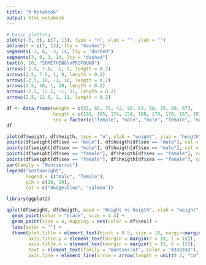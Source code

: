 ```yaml
---
title: "R Notebook"
output: html_notebook
---
```


```r
# basic plotting
plot(c(-3, 3), c(7, 13), type = "n", xlab = "", ylab = "")
abline(h = c(7, 13), lty = "dashed")
segments(-3, 6, -3, 14, lty = "dashed")
segments(3, 6, 3, 14, lty = "dashed")
text(0, 10, "SOMETHING\nPROFOUND")
arrows(-2.5, 7.5, -1, 9, length = 0.2)
arrows(2.5, 7.5, 1, 9, length = 0.2)
arrows(-2.5, 10, -1, 10, length = 0.2)
arrows(2.5, 10, 1, 10, length = 0.2)
arrows(-2.5, 12.5, -1, 11, length = 0.2)
arrows(2.5, 12.5, 1, 11, length = 0.2)
```
```r
df <- data.frame(weight = c(55, 85, 75, 42, 93, 63, 58, 75, 89, 67),
                 heigth = c(161, 185, 174, 154, 188, 178, 170, 167, 181, 178),
                 sex = factor(c("female", "male", "male", "female", "male", "male", "female", "male", "male", "female")))
df
```
```r
plot(df$weight, df$heigth, type = "n", xlab = "weight", ylab = "heigth", main = "Weight vs heigth", family = "Montserrat")
points(df$weight[df$sex == "male"], df$heigth[df$sex == "male"], col = "black", pch = 19, cex = 1.2)
points(df$weight[df$sex == "male"], df$heigth[df$sex == "male"], col = "dodgerblue", pch = 19)
points(df$weight[df$sex == "female"], df$heigth[df$sex == "female"], col = "black", pch = 19, cex = 1.2)
points(df$weight[df$sex == "female"], df$heigth[df$sex == "female"], col = "salmon", pch = 19)
par(family = "Montserrat")
legend("bottomright",
       legend = c("male", "female"),
       pch = c(19, 19),
       col = c("dodgerblue", "salmon"))
```
```r
library(ggplot2)

qplot(df$weight, df$heigth, main = "Weight vs heigth", xlab = "weight", ylab = "heigth", ) +
  geom_point(color = "black", size = 4.4) +
  geom_point(size = 4, mapping = aes(color = df$sex)) +
  labs(color = "") +
  theme(plot.title = element_text(hjust = 0.5, size = 18, margin=margin(b = 15, t = 15)),
        axis.title.y = element_text(margin = margin(r = 15, l = 15)),
        axis.title.x = element_text(margin = margin(t = 15, b = 15)),
        text = element_text(family = "montserrat", color = "#333333"),
        axis.line = element_line(arrow = arrow(length = unit(0.3, "cm")), color = "#444444"))
```



